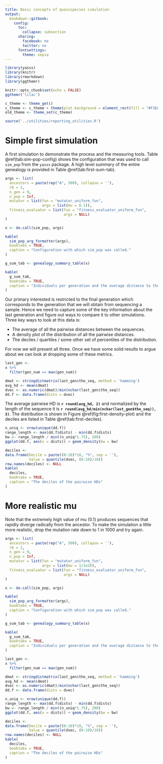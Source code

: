 ```yaml
---
title: Basic concepts of quasispecies simulation
output: 
  bookdown::gitbook:
    config:
      toc:
        collapse: subsection
      sharing:
        facebook: no
        twitter: no
      fontsettings:
        theme: sepia
---
```


```r
library(yasss)
library(knitr)
library(rmarkdown)
library(ggthemr)

knitr::opts_chunk$set(echo = FALSE)
ggthemr('lilac')

c_theme <- theme_get()
c_theme <- c_theme + theme(plot.background = element_rect(fill = "#F3EACB"))
old_theme <- theme_set(c_theme)
```

```r
source('../utilities/reporting_utilities.R')
```

# Simple first simulation

A first simulation to demonstrate the process and the measuring tools. Table \@ref(tab:sim-pop-config) shows the configuration that was used to call `sim_pop` from the `yasss` package. A high level summary of the entire genealogy is provided in Table \@ref(tab:first-sum-tab).

```r
args <- list(
  ancestors = paste(rep("A", 500), collapse = ''),
  r0 = 2,
  n_gen = 9,
  n_pop = Inf,
  mutator = list(fun = "mutator_uniform_fun",
                 args = list(mu = 0.1)),
  fitness_evaluator = list(fun = "fitness_evaluator_uniform_fun",
                           args = NULL)
)

x <- do.call(sim_pop, args)

kable(
  sim_pop_arg_formatter(args),
  booktabs = TRUE,
  caption = "Configuration with which sim_pop was called."
)
```

```r
g_sum_tab <- genealogy_summary_table(x)

kable(
  g_sum_tab,
  booktabs = TRUE,
  caption = "Individuals per generation and the average distance to the original ancestor for the generation."
)
```

Our primary interested is restricted to the final generation which corresponds to the generation that we will obtain from sequencing a sample.
Hence we need to capture some of the key information about the last generation and figure out ways to compare it to other simulations.
Three key ways to look at this data is:

- The average of all the pairwise distances between the sequences.
- A density plot of the distribution of all the pairwise distances.
- The deciles / quartiles / some other set of percentiles of the distribution.

For now we will present all three. Once we have some solid results to argue about we can look at dropping some of these metrics.

```r
last_gen <-
x %>%
  filter(gen_num == max(gen_num))

dmat <- stringdistmatrix(last_gen$the_seq, method = 'hamming')
avg_hd <- mean(dmat)
dvec <- as.numeric(dmat)/min(nchar(last_gen$the_seq))
dd.f <- data.frame(dists = dvec)
```

The average pairwise HD is **`r round(avg_hd, 2)`** and normalized by the length of the sequence it is **`r round(avg_hd/min(nchar(last_gen$the_seq)), 3)`**. The distribution is shown in Figure \@ref(fig:first-density-plot) and the deciles are listed in Table \@ref(tab:first-deciles).

```r
n_uniq <- nrow(unique(dd.f))
range_length <- max(dd.f$dists) - min(dd.f$dists)
bw <- range_length / min((n_uniq*1.75), 200)
ggplot(dd.f, aes(x = dists)) + geom_density(bw = bw)
```

```r
deciles <-
data.frame(Decile = paste((0:10)*10, "%", sep = ''),
           Value = quantile(dvec, (0:10)/10))
row.names(deciles) <- NULL
kable(
  deciles,
  booktabs = TRUE,
  caption = "The deciles of the pairwise HDs"
)
```

# More realistic mu

Note that the extremely high value of mu (0.1) produces sequences that rapidly diverge radically from the ancestor. To make the simulation a little more realistic, drop the mutation rate down to 1 in 1000 and try again.

```r
args <- list(
  ancestors = paste(rep("A", 500), collapse = ''),
  r0 = 2,
  n_gen = 9,
  n_pop = Inf,
  mutator = list(fun = "mutator_uniform_fun",
                 args = list(mu = 1/1e3)),
  fitness_evaluator = list(fun = "fitness_evaluator_uniform_fun",
                           args = NULL)
)

x <- do.call(sim_pop, args)

kable(
  sim_pop_arg_formatter(args),
  booktabs = TRUE,
  caption = "Configuration with which sim_pop was called."
)
```

```r
g_sum_tab <- genealogy_summary_table(x)

kable(
  g_sum_tab,
  booktabs = TRUE,
  caption = "Individuals per generation and the average distance to the original ancestor for the generation."
)
```

```r
last_gen <-
x %>%
  filter(gen_num == max(gen_num))

dmat <- stringdistmatrix(last_gen$the_seq, method = 'hamming')
avg_hd <- mean(dmat)
dvec <- as.numeric(dmat)/min(nchar(last_gen$the_seq))
dd.f <- data.frame(dists = dvec)
```

```r
n_uniq <- nrow(unique(dd.f))
range_length <- max(dd.f$dists) - min(dd.f$dists)
bw <- range_length / min((n_uniq*1.75), 200)
ggplot(dd.f, aes(x = dists)) + geom_density(bw = bw)
```

```r
deciles <-
data.frame(Decile = paste((0:10)*10, "%", sep = ''),
           Value = quantile(dvec, (0:10)/10))
row.names(deciles) <- NULL
kable(
  deciles,
  booktabs = TRUE,
  caption = "The deciles of the pairwise HDs"
)
```


